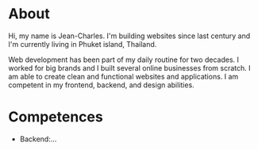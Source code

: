 # About

Hi, my name is Jean-Charles. I'm building websites since last century and I'm currently living in Phuket island, Thailand.

Web development has been part of my daily routine for two decades. I worked for big brands and I built several online businesses from scratch. I am able to create clean and functional websites and applications. I am competent in my frontend, backend, and design abilities. 

# Competences

- Backend:...
